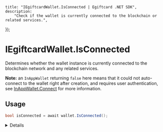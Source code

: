 
	title: "IEgiftcardWallet.IsConnected | Egiftcard .NET SDK",
	description:
		"Check if the wallet is currently connected to the blockchain or related services.",
});

# IEgiftcardWallet.IsConnected

Determines whether the wallet instance is currently connected to the blockchain network and any related services.

**Note:** an `InAppWallet` returning `false` here means that it could not auto-connect to the wallet right after creation, and requires user authentication, see [InAppWallet.Connect](/dotnet/wallets/providers/in-app-wallet) for more information.

## Usage

```csharp
bool isConnected = await wallet.IsConnected();
```

<Details summary="Return Value">

### bool

Returns a `bool` indicating the wallet's connection status. `true` signifies that the wallet is currently connected and ready to go, whereas `false` indicates it is not.

</Details>
